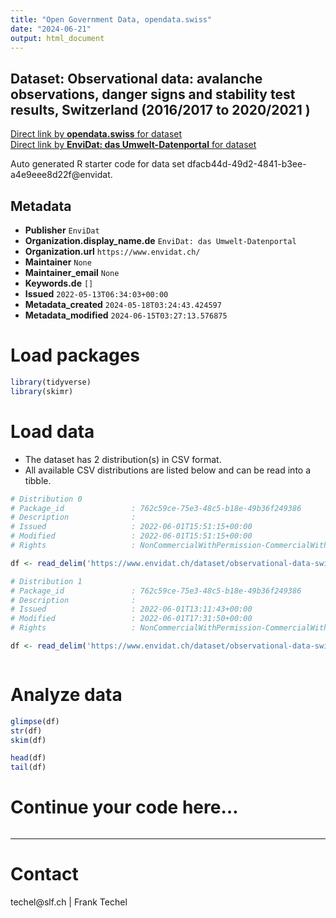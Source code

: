 ```yaml
---
title: "Open Government Data, opendata.swiss"
date: "2024-06-21"
output: html_document
---
```


## Dataset: Observational data: avalanche observations, danger signs and stability test results, Switzerland (2016/2017 to 2020/2021 )



[Direct link by **opendata.swiss** for dataset](https://opendata.swiss/de/dataset/observational-data-avalanche-observations-danger-signs-and-stability-test-results-swi-2020-2021)<br>
[Direct link by **EnviDat: das Umwelt-Datenportal** for dataset](https://www.envidat.ch/#/metadata/observational-data-switzerland-2016-2021)

Auto generated R starter code for data set dfacb44d-49d2-4841-b3ee-a4e9eee8d22f@envidat.

## Metadata

- **Publisher** `EnviDat`
- **Organization.display_name.de** `EnviDat: das Umwelt-Datenportal`
- **Organization.url** `https://www.envidat.ch/`
- **Maintainer** `None`
- **Maintainer_email** `None`
- **Keywords.de** `[]`
- **Issued** `2022-05-13T06:34:03+00:00`
- **Metadata_created** `2024-05-18T03:24:43.424597`
- **Metadata_modified** `2024-06-15T03:27:13.576875`


# Load packages

```r

library(tidyverse)
library(skimr)

```

# Load data

-   The dataset has 2 distribution(s) in CSV format.
-   All available CSV distributions are listed below and can be read into a tibble.

```r

# Distribution 0
# Package_id               : 762c59ce-75e3-48c5-b18e-49b36f249386
# Description              : 
# Issued                   : 2022-06-01T15:51:15+00:00
# Modified                 : 2022-06-01T15:51:15+00:00
# Rights                   : NonCommercialWithPermission-CommercialWithPermission-ReferenceRequired

df <- read_delim('https://www.envidat.ch/dataset/observational-data-switzerland-2016-2021/resource/ff4243d8-5462-4c4b-b45a-db5c78b7a762')

# Distribution 1
# Package_id               : 762c59ce-75e3-48c5-b18e-49b36f249386
# Description              : 
# Issued                   : 2022-06-01T13:11:43+00:00
# Modified                 : 2022-06-01T17:31:50+00:00
# Rights                   : NonCommercialWithPermission-CommercialWithPermission-ReferenceRequired

df <- read_delim('https://www.envidat.ch/dataset/observational-data-switzerland-2016-2021/resource/5fee4967-1a72-4ef1-be4a-cfdbe9184802')



```

# Analyze data

```r

glimpse(df)
str(df)
skim(df)

head(df)
tail(df)

```

# Continue your code here...

```r

```

------------------------------------------------------------------------

# Contact

techel@slf.ch | Frank Techel

